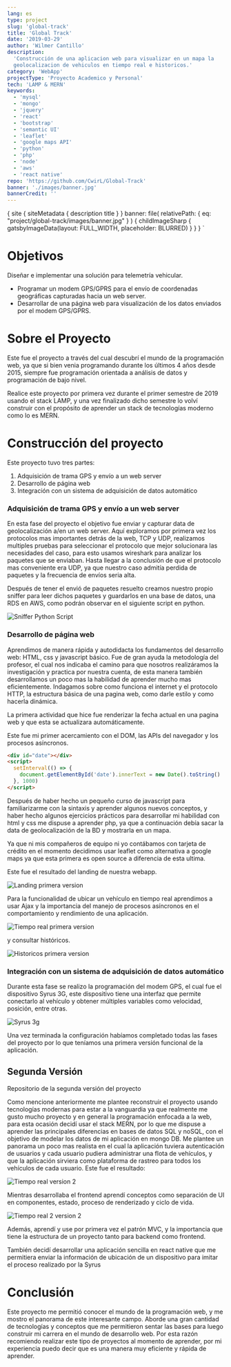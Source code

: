 ```yaml
---
lang: es
type: project
slug: 'global-track'
title: 'Global Track'
date: '2019-03-29'
author: 'Wilmer Cantillo'
description:
  'Construcción de una aplicacion web para visualizar en un mapa la
  geolocalizacion de vehiculos en tiempo real e historicos.'
category: 'WebApp'
projectType: 'Proyecto Academico y Personal'
tech: 'LAMP & MERN'
keywords:
  - 'mysql'
  - 'mongo'
  - 'jquery'
  - 'react'
  - 'bootstrap'
  - 'semantic UI'
  - 'leaflet'
  - 'google maps API'
  - 'python'
  - 'php'
  - 'node'
  - 'aws'
  - 'react native'
repo: 'https://github.com/CwirL/Global-Track'
banner: './images/banner.jpg'
bannerCredit: ''
---
```


  {
    site {
      siteMetadata {
        description
        title
      }
    }
    banner: file(
      relativePath: { eq: "project/global-track/images/banner.jpg" }
    ) {
      childImageSharp {
        gatsbyImageData(layout: FULL_WIDTH, placeholder: BLURRED)
      }
    }
  }
`

# Objetivos

<PAfterHeading>
  Diseñar e implementar una solución para telemetría vehicular.
</PAfterHeading>

- Programar un modem GPS/GPRS para el envío de coordenadas geográficas
  capturadas hacia un web server.
- Desarrollar de una página web para visualización de los datos enviados por el
  modem GPS/GPRS.

# Sobre el Proyecto

<PAfterHeading>
  Este fue el proyecto a través del cual descubrí el mundo de la programación
  web, ya que si bien venia programando durante los últimos 4 años desde 2015,
  siempre fue programación orientada a análisis de datos y programación de bajo
  nivel.
</PAfterHeading>

Realice este proyecto por primera vez durante el primer semestre de 2019 usando
el stack LAMP, y una vez finalizado dicho semestre lo volví construir con el
propósito de aprender un stack de tecnologías moderno como lo es MERN.

# Construcción del proyecto

<PAfterHeading>

Este proyecto tuvo tres partes:

</PAfterHeading>

1. Adquisición de trama GPS y envío a un web server
2. Desarrollo de página web
3. Integración con un sistema de adquisición de datos automático

### Adquisición de trama GPS y envío a un web server

<PAfterHeading>
  En esta fase del proyecto el objetivo fue enviar y capturar data de
  geolocalización a/en un web server. Aquí exploramos por primera vez los
  protocolos mas importantes detrás de la web, TCP y UDP, realizamos multiples
  pruebas para seleccionar el protocolo que mejor solucionara las necesidades
  del caso, para esto usamos wireshark para analizar los paquetes que se
  enviaban. Hasta llegar a la conclusión de que el protocolo mas conveniente era
  UDP, ya que nuestro caso admitía perdida de paquetes y la frecuencia de envíos
  seria alta.
</PAfterHeading>

Después de tener el envió de paquetes resuelto creamos nuestro propio sniffer
para leer dichos paquetes y guardarlos en una base de datos, una RDS en AWS,
como podrán observar en el siguiente script en python.

![Sniffer Python Script](./images/sniffer.png)

### Desarrollo de página web

<PAfterHeading>
  Aprendimos de manera rápida y autodidacta los fundamentos del desarrollo web:
  HTML, css y javascript básico. Fue de gran ayuda la metodología del profesor,
  el cual nos indicaba el camino para que nosotros realizáramos la investigación
  y practica por nuestra cuenta, de esta manera también desarrollamos un poco
  mas la habilidad de aprender mucho mas eficientemente. Indagamos sobre como
  funciona el internet y el protocolo HTTP, la estructura básica de una pagina
  web, como darle estilo y como hacerla dinámica.
</PAfterHeading>

La primera actividad que hice fue renderizar la fecha actual en una pagina web y
que esta se actualizara automáticamente.

<DynamicDate />
<PAfterHeading>
  Este fue mi primer acercamiento con el DOM, las APIs del navegador y los
  procesos asíncronos.
</PAfterHeading>

```html
<div id="date"></div>
<script>
  setInterval(() => {
    document.getElementById('date').innerText = new Date().toString()
  }, 1000)
</script>
```

Después de haber hecho un pequeño curso de javascript para familiarizarme con la
sintaxis y aprender algunos nuevos conceptos, y haber hecho algunos ejercicios
prácticos para desarrollar mi habilidad con html y css me dispuse a aprender
php, ya que a continuación debía sacar la data de geolocalización de la BD y
mostrarla en un mapa.

Ya que ni mis compañeros de equipo ni yo contábamos con tarjeta de crédito en el
momento decidimos usar leaflet como alternativa a google maps ya que esta
primera es open source a diferencia de esta ultima.

Este fue el resultado del landing de nuestra webapp.

![Landing primera version](./images/landing.png)

Para la funcionalidad de ubicar un vehículo en tiempo real aprendimos a usar
Ajax y la importancia del manejo de procesos asíncronos en el comportamiento y
rendimiento de una aplicación.

![Tiempo real primera version](./images/real-time.png)

y consultar históricos.

![Historicos primera version](./images/historical.png)

### Integración con un sistema de adquisición de datos automático

<PAfterHeading>
  Durante esta fase se realizo la programación del modem GPS, el cual fue el
  dispositivo Syrus 3G, este dispositivo tiene una interfaz que permite
  conectarlo al vehículo y obtener múltiples variables como velocidad, posición,
  entre otras.
</PAfterHeading>

![Syrus 3g](./images/syrus.png)

Una vez terminada la configuración habíamos completado todas las fases del
proyecto por lo que teníamos una primera versión funcional de la aplicación.

## Segunda Versión

<Link target="_blank" href="https://github.com/CwirL/TrackApp">
  <Badge
    variant="subtle"
    colorScheme="black"
    textTransform="capitalize"
    display="flex"
    alignItems="center"
  >
    <Text marginRight="0.4rem">
      Repositorio de la segunda versión del proyecto
    </Text>
    <FaExternalLinkAlt />
  </Badge>
</Link>

Como mencione anteriormente me plantee reconstruir el proyecto usando
tecnologías modernas para estar a la vanguardia ya que realmente me gusto mucho
proyecto y en general la programación enfocada a la web, para esta ocasión
decidí usar el stack MERN, por lo que me dispuse a aprender las principales
diferencias en bases de datos SQL y noSQL, con el objetivo de modelar los datos
de mi aplicación en mongo DB. Me plantee un panorama un poco mas realista en el
cual la aplicación tuviera autenticación de usuarios y cada usuario pudiera
administrar una flota de vehículos, y que la aplicación sirviera como plataforma
de rastreo para todos los vehículos de cada usuario. Este fue el resultado:

![Tiempo real version 2](./images/track-app.png)

Mientras desarrollaba el frontend aprendí conceptos como separación de UI en
componentes, estado, proceso de renderizado y ciclo de vida.

![Tiempo real 2 version 2](./images/track-select.png)

Además, aprendí y use por primera vez el patrón MVC, y la importancia que tiene
la estructura de un proyecto tanto para backend como frontend.

También decidí desarrollar una aplicación sencilla en react native que me
permitiera enviar la información de ubicación de un dispositivo para imitar el
proceso realizado por la Syrus

# Conclusión

<PAfterHeading>
  Este proyecto me permitió conocer el mundo de la programación web, y me mostro
  el panorama de este interesante campo. Aborde una gran cantidad de tecnologías
  y conceptos que me permitieron sentar las bases para luego construir mi
  carrera en el mundo de desarrollo web. Por esta razón recomiendo realizar este
  tipo de proyectos al momento de aprender, por mi experiencia puedo decir que
  es una manera muy eficiente y rápida de aprender.
</PAfterHeading>
